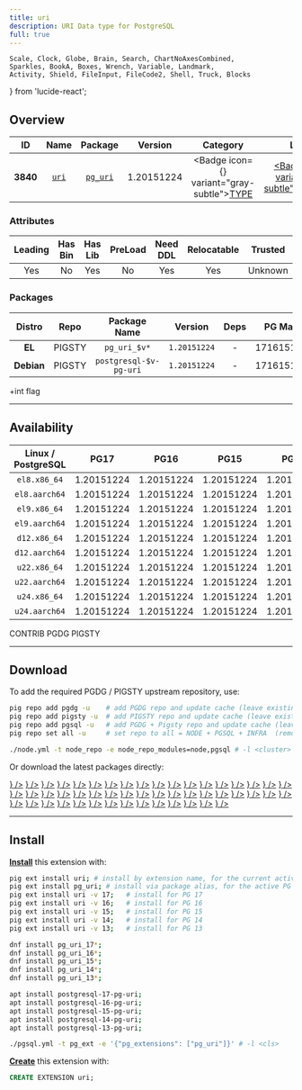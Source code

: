 ```yaml
---
title: uri
description: URI Data type for PostgreSQL
full: true
---
```


    Scale, Clock, Globe, Brain, Search, ChartNoAxesCombined,
    Sparkles, BookA, Boxes, Wrench, Variable, Landmark,
    Activity, Shield, FileInput, FileCode2, Shell, Truck, Blocks
} from 'lucide-react';

## Overview

| <TooltipIconButton tooltip="Extension unique identifier" side="top">ID</TooltipIconButton> | <TooltipIconButton tooltip="Extension name" side="top">Name</TooltipIconButton> | <TooltipIconButton tooltip="Package name for installation" side="top">Package</TooltipIconButton> | <TooltipIconButton tooltip="Latest available extension version" side="top">Version</TooltipIconButton> | <TooltipIconButton tooltip="Extension category" side="top">Category</TooltipIconButton> | <TooltipIconButton tooltip="Open source license" side="top">License</TooltipIconButton> | <TooltipIconButton tooltip="Programming language" side="top">Lang</TooltipIconButton> |
|:--------:|:--------:|:----------:|:--------------:|:---------------------------------------:|:------------------------------------------------------:|:----:|
| **3840** | [`uri`](https://github.com/petere/pguri) | [`pg_uri`](/ext/uri) | 1.20151224 | <Badge icon={<Boxes />} variant="gray-subtle"><a href="/ext/type" className="no-underline">TYPE</a></Badge> | <a href="/ext/list/license#postgresql" className="no-underline"><Badge icon={<Scale />} variant="blue-subtle">PostgreSQL</Badge></a> | <a href="/ext/list/lang#c"><Badge icon={<FileCode2 />} variant="blue-subtle">C</Badge></a> |

### Attributes

| <TooltipIconButton tooltip="The Primary Leading extension in the Package" side="top">Leading</TooltipIconButton> | <TooltipIconButton tooltip="Contains binary utils" side="top">Has Bin</TooltipIconButton> | <TooltipIconButton tooltip="Contains .so shared library files" side="top">Has Lib</TooltipIconButton> | <TooltipIconButton tooltip="Requires preloading via shared_preload_libraries" side="top">PreLoad</TooltipIconButton> | <TooltipIconButton tooltip="Requires CREATE EXTENSION DDL command" side="top">Need DDL</TooltipIconButton> | <TooltipIconButton tooltip="Can be installed in any schema" side="top">Relocatable</TooltipIconButton> | <TooltipIconButton tooltip="Can be created by non-superuser" side="top">Trusted</TooltipIconButton> | <TooltipIconButton tooltip="Schemas used by this extension" side="top">Schemas</TooltipIconButton> |
|:-------:|:-------:|:-------:|:-------:|:--------:|:-----------:|:-------:|:-------:|
| Yes | No | Yes | No | Yes | Yes | Unknown | - |

### Packages

| <TooltipIconButton tooltip="Linux distribution family, EL or Debian" side="top">Distro</TooltipIconButton> | <TooltipIconButton tooltip="Package repository" side="top">Repo</TooltipIconButton> | <TooltipIconButton tooltip="The RPM/DEB Package Name Pattern (replace $v with real pg major)" side="top">Package Name</TooltipIconButton> | <TooltipIconButton tooltip="Latest package version" side="top">Version</TooltipIconButton> | <TooltipIconButton tooltip="RPM/DEB Package dependencies" side="top">Deps</TooltipIconButton> | <TooltipIconButton tooltip="Available in these PostgreSQL Major Versions" side="top">PG Major</TooltipIconButton> |
|:----------:|:--------:|:------------------------:|:-----------:|:------------:|:------------------:|
|   **EL**   | <Badge variant="amber-subtle"><span className="font-bold">PIGSTY</span></Badge> | `pg_uri_$v*` | `1.20151224` | - | <Badge variant="green-subtle">17</Badge><Badge variant="green-subtle">16</Badge><Badge variant="green-subtle">15</Badge><Badge variant="green-subtle">14</Badge><Badge variant="green-subtle">13</Badge> |
| **Debian** | <Badge variant="amber-subtle"><span className="font-bold">PIGSTY</span></Badge> | `postgresql-$v-pg-uri` | `1.20151224` | - | <Badge variant="green-subtle">17</Badge><Badge variant="green-subtle">16</Badge><Badge variant="green-subtle">15</Badge><Badge variant="green-subtle">14</Badge><Badge variant="green-subtle">13</Badge> |


<Callout title="Comments" type="info">
    +int flag
</Callout>


------

## Availability

| <TooltipIconButton tooltip="Linux Distro Arch / PostgreSQL Major Version" side="top">Linux / PostgreSQL </TooltipIconButton> | **PG17** | **PG16** | **PG15** | **PG14** | **PG13** |
|:-----:|:-----:|:-----:|:-----:|:-----:|:-----:|
| `el8.x86_64` | <Badge variant="amber-subtle">1.20151224</Badge> | <Badge variant="amber-subtle">1.20151224</Badge> | <Badge variant="amber-subtle">1.20151224</Badge> | <Badge variant="amber-subtle">1.20151224</Badge> | <Badge variant="amber-subtle">1.20151224</Badge> |
| `el8.aarch64` | <Badge variant="amber-subtle">1.20151224</Badge> | <Badge variant="amber-subtle">1.20151224</Badge> | <Badge variant="amber-subtle">1.20151224</Badge> | <Badge variant="amber-subtle">1.20151224</Badge> | <Badge variant="amber-subtle">1.20151224</Badge> |
| `el9.x86_64` | <Badge variant="amber-subtle">1.20151224</Badge> | <Badge variant="amber-subtle">1.20151224</Badge> | <Badge variant="amber-subtle">1.20151224</Badge> | <Badge variant="amber-subtle">1.20151224</Badge> | <Badge variant="amber-subtle">1.20151224</Badge> |
| `el9.aarch64` | <Badge variant="amber-subtle">1.20151224</Badge> | <Badge variant="amber-subtle">1.20151224</Badge> | <Badge variant="amber-subtle">1.20151224</Badge> | <Badge variant="amber-subtle">1.20151224</Badge> | <Badge variant="amber-subtle">1.20151224</Badge> |
| `d12.x86_64` | <Badge variant="amber-subtle">1.20151224</Badge> | <Badge variant="amber-subtle">1.20151224</Badge> | <Badge variant="amber-subtle">1.20151224</Badge> | <Badge variant="amber-subtle">1.20151224</Badge> | <Badge variant="amber-subtle">1.20151224</Badge> |
| `d12.aarch64` | <Badge variant="amber-subtle">1.20151224</Badge> | <Badge variant="amber-subtle">1.20151224</Badge> | <Badge variant="amber-subtle">1.20151224</Badge> | <Badge variant="amber-subtle">1.20151224</Badge> | <Badge variant="amber-subtle">1.20151224</Badge> |
| `u22.x86_64` | <Badge variant="amber-subtle">1.20151224</Badge> | <Badge variant="amber-subtle">1.20151224</Badge> | <Badge variant="amber-subtle">1.20151224</Badge> | <Badge variant="amber-subtle">1.20151224</Badge> | <Badge variant="amber-subtle">1.20151224</Badge> |
| `u22.aarch64` | <Badge variant="amber-subtle">1.20151224</Badge> | <Badge variant="amber-subtle">1.20151224</Badge> | <Badge variant="amber-subtle">1.20151224</Badge> | <Badge variant="amber-subtle">1.20151224</Badge> | <Badge variant="amber-subtle">1.20151224</Badge> |
| `u24.x86_64` | <Badge variant="amber-subtle">1.20151224</Badge> | <Badge variant="amber-subtle">1.20151224</Badge> | <Badge variant="amber-subtle">1.20151224</Badge> | <Badge variant="amber-subtle">1.20151224</Badge> | <Badge variant="amber-subtle">1.20151224</Badge> |
| `u24.aarch64` | <Badge variant="amber-subtle">1.20151224</Badge> | <Badge variant="amber-subtle">1.20151224</Badge> | <Badge variant="amber-subtle">1.20151224</Badge> | <Badge variant="amber-subtle">1.20151224</Badge> | <Badge variant="amber-subtle">1.20151224</Badge> |

<Badge variant="green-subtle"><span className="font-black">CONTRIB</span></Badge> <Badge variant="blue-subtle"><span className="font-black">PGDG</span></Badge> <Badge variant="amber-subtle"><span className="font-black">PIGSTY</span></Badge>

------

## Download

To add the required PGDG / PIGSTY upstream repository, use:

```bash tab="pig"
pig repo add pgdg -u    # add PGDG repo and update cache (leave existing repos)
pig repo add pigsty -u  # add PIGSTY repo and update cache (leave existing repos)
pig repo add pgsql -u   # add PGDG + Pigsty repo and update cache (leave existing repos)
pig repo set all -u     # set repo to all = NODE + PGSQL + INFRA  (remove existing repos)
```
```bash tab="pigsty"
./node.yml -t node_repo -e node_repo_modules=node,pgsql # -l <cluster>
```

Or download the latest packages directly:

<Files>
    <Folder name="el8.x86_64">
        <a href="https://repo.pigsty.io/yum/pgsql/el8.x86_64/pg_uri_17-1.20151224-1PIGSTY.el8.x86_64.rpm"><File name="pg_uri_17-1.20151224-1PIGSTY.el8.x86_64.rpm" icon={<Package className="text-emerald-500" />} /></a>
        <a href="https://repo.pigsty.io/yum/pgsql/el8.x86_64/pg_uri_16-1.20151224-1PIGSTY.el8.x86_64.rpm"><File name="pg_uri_16-1.20151224-1PIGSTY.el8.x86_64.rpm" icon={<Package className="text-emerald-500" />} /></a>
        <a href="https://repo.pigsty.io/yum/pgsql/el8.x86_64/pg_uri_15-1.20151224-1PIGSTY.el8.x86_64.rpm"><File name="pg_uri_15-1.20151224-1PIGSTY.el8.x86_64.rpm" icon={<Package className="text-emerald-500" />} /></a>
        <a href="https://repo.pigsty.io/yum/pgsql/el8.x86_64/pg_uri_14-1.20151224-1PIGSTY.el8.x86_64.rpm"><File name="pg_uri_14-1.20151224-1PIGSTY.el8.x86_64.rpm" icon={<Package className="text-emerald-500" />} /></a>
        <a href="https://repo.pigsty.io/yum/pgsql/el8.x86_64/pg_uri_13-1.20151224-1PIGSTY.el8.x86_64.rpm"><File name="pg_uri_13-1.20151224-1PIGSTY.el8.x86_64.rpm" icon={<Package className="text-emerald-500" />} /></a>
    </Folder>
    <Folder name="el8.aarch64">
        <a href="https://repo.pigsty.io/yum/pgsql/el8.aarch64/pg_uri_17-1.20151224-1PIGSTY.el8.aarch64.rpm"><File name="pg_uri_17-1.20151224-1PIGSTY.el8.aarch64.rpm" icon={<Package className="text-orange-500" />} /></a>
        <a href="https://repo.pigsty.io/yum/pgsql/el8.aarch64/pg_uri_16-1.20151224-1PIGSTY.el8.aarch64.rpm"><File name="pg_uri_16-1.20151224-1PIGSTY.el8.aarch64.rpm" icon={<Package className="text-orange-500" />} /></a>
        <a href="https://repo.pigsty.io/yum/pgsql/el8.aarch64/pg_uri_15-1.20151224-1PIGSTY.el8.aarch64.rpm"><File name="pg_uri_15-1.20151224-1PIGSTY.el8.aarch64.rpm" icon={<Package className="text-orange-500" />} /></a>
        <a href="https://repo.pigsty.io/yum/pgsql/el8.aarch64/pg_uri_14-1.20151224-1PIGSTY.el8.aarch64.rpm"><File name="pg_uri_14-1.20151224-1PIGSTY.el8.aarch64.rpm" icon={<Package className="text-orange-500" />} /></a>
        <a href="https://repo.pigsty.io/yum/pgsql/el8.aarch64/pg_uri_13-1.20151224-1PIGSTY.el8.aarch64.rpm"><File name="pg_uri_13-1.20151224-1PIGSTY.el8.aarch64.rpm" icon={<Package className="text-orange-500" />} /></a>
    </Folder>
    <Folder name="el9.x86_64">
        <a href="https://repo.pigsty.io/yum/pgsql/el9.x86_64/pg_uri_17-1.20151224-1PIGSTY.el9.x86_64.rpm"><File name="pg_uri_17-1.20151224-1PIGSTY.el9.x86_64.rpm" icon={<Package className="text-emerald-500" />} /></a>
        <a href="https://repo.pigsty.io/yum/pgsql/el9.x86_64/pg_uri_16-1.20151224-1PIGSTY.el9.x86_64.rpm"><File name="pg_uri_16-1.20151224-1PIGSTY.el9.x86_64.rpm" icon={<Package className="text-emerald-500" />} /></a>
        <a href="https://repo.pigsty.io/yum/pgsql/el9.x86_64/pg_uri_15-1.20151224-1PIGSTY.el9.x86_64.rpm"><File name="pg_uri_15-1.20151224-1PIGSTY.el9.x86_64.rpm" icon={<Package className="text-emerald-500" />} /></a>
        <a href="https://repo.pigsty.io/yum/pgsql/el9.x86_64/pg_uri_14-1.20151224-1PIGSTY.el9.x86_64.rpm"><File name="pg_uri_14-1.20151224-1PIGSTY.el9.x86_64.rpm" icon={<Package className="text-emerald-500" />} /></a>
        <a href="https://repo.pigsty.io/yum/pgsql/el9.x86_64/pg_uri_13-1.20151224-1PIGSTY.el9.x86_64.rpm"><File name="pg_uri_13-1.20151224-1PIGSTY.el9.x86_64.rpm" icon={<Package className="text-emerald-500" />} /></a>
    </Folder>
    <Folder name="el9.aarch64">
        <a href="https://repo.pigsty.io/yum/pgsql/el9.aarch64/pg_uri_17-1.20151224-1PIGSTY.el9.aarch64.rpm"><File name="pg_uri_17-1.20151224-1PIGSTY.el9.aarch64.rpm" icon={<Package className="text-orange-500" />} /></a>
        <a href="https://repo.pigsty.io/yum/pgsql/el9.aarch64/pg_uri_16-1.20151224-1PIGSTY.el9.aarch64.rpm"><File name="pg_uri_16-1.20151224-1PIGSTY.el9.aarch64.rpm" icon={<Package className="text-orange-500" />} /></a>
        <a href="https://repo.pigsty.io/yum/pgsql/el9.aarch64/pg_uri_15-1.20151224-1PIGSTY.el9.aarch64.rpm"><File name="pg_uri_15-1.20151224-1PIGSTY.el9.aarch64.rpm" icon={<Package className="text-orange-500" />} /></a>
        <a href="https://repo.pigsty.io/yum/pgsql/el9.aarch64/pg_uri_14-1.20151224-1PIGSTY.el9.aarch64.rpm"><File name="pg_uri_14-1.20151224-1PIGSTY.el9.aarch64.rpm" icon={<Package className="text-orange-500" />} /></a>
        <a href="https://repo.pigsty.io/yum/pgsql/el9.aarch64/pg_uri_13-1.20151224-1PIGSTY.el9.aarch64.rpm"><File name="pg_uri_13-1.20151224-1PIGSTY.el9.aarch64.rpm" icon={<Package className="text-orange-500" />} /></a>
    </Folder>
    <Folder name="d12.x86_64">
        <a href="https://repo.pigsty.io/apt/pgsql/bookworm/pool/main/p/pg-uri/postgresql-17-pg-uri_1.20151224-1PIGSTY~bookworm_amd64.deb"><File name="postgresql-17-pg-uri_1.20151224-1PIGSTY~bookworm_amd64.deb" icon={<Box className="text-emerald-500" />} /></a>
        <a href="https://repo.pigsty.io/apt/pgsql/bookworm/pool/main/p/pg-uri/postgresql-16-pg-uri_1.20151224-1PIGSTY~bookworm_amd64.deb"><File name="postgresql-16-pg-uri_1.20151224-1PIGSTY~bookworm_amd64.deb" icon={<Box className="text-emerald-500" />} /></a>
        <a href="https://repo.pigsty.io/apt/pgsql/bookworm/pool/main/p/pg-uri/postgresql-15-pg-uri_1.20151224-1PIGSTY~bookworm_amd64.deb"><File name="postgresql-15-pg-uri_1.20151224-1PIGSTY~bookworm_amd64.deb" icon={<Box className="text-emerald-500" />} /></a>
        <a href="https://repo.pigsty.io/apt/pgsql/bookworm/pool/main/p/pg-uri/postgresql-14-pg-uri_1.20151224-1PIGSTY~bookworm_amd64.deb"><File name="postgresql-14-pg-uri_1.20151224-1PIGSTY~bookworm_amd64.deb" icon={<Box className="text-emerald-500" />} /></a>
        <a href="https://repo.pigsty.io/apt/pgsql/bookworm/pool/main/p/pg-uri/postgresql-13-pg-uri_1.20151224-1PIGSTY~bookworm_amd64.deb"><File name="postgresql-13-pg-uri_1.20151224-1PIGSTY~bookworm_amd64.deb" icon={<Box className="text-emerald-500" />} /></a>
    </Folder>
    <Folder name="d12.aarch64">
        <a href="https://repo.pigsty.io/apt/pgsql/bookworm/pool/main/p/pg-uri/postgresql-17-pg-uri_1.20151224-1PIGSTY~bookworm_arm64.deb"><File name="postgresql-17-pg-uri_1.20151224-1PIGSTY~bookworm_arm64.deb" icon={<Box className="text-orange-500" />} /></a>
        <a href="https://repo.pigsty.io/apt/pgsql/bookworm/pool/main/p/pg-uri/postgresql-16-pg-uri_1.20151224-1PIGSTY~bookworm_arm64.deb"><File name="postgresql-16-pg-uri_1.20151224-1PIGSTY~bookworm_arm64.deb" icon={<Box className="text-orange-500" />} /></a>
        <a href="https://repo.pigsty.io/apt/pgsql/bookworm/pool/main/p/pg-uri/postgresql-15-pg-uri_1.20151224-1PIGSTY~bookworm_arm64.deb"><File name="postgresql-15-pg-uri_1.20151224-1PIGSTY~bookworm_arm64.deb" icon={<Box className="text-orange-500" />} /></a>
        <a href="https://repo.pigsty.io/apt/pgsql/bookworm/pool/main/p/pg-uri/postgresql-14-pg-uri_1.20151224-1PIGSTY~bookworm_arm64.deb"><File name="postgresql-14-pg-uri_1.20151224-1PIGSTY~bookworm_arm64.deb" icon={<Box className="text-orange-500" />} /></a>
        <a href="https://repo.pigsty.io/apt/pgsql/bookworm/pool/main/p/pg-uri/postgresql-13-pg-uri_1.20151224-1PIGSTY~bookworm_arm64.deb"><File name="postgresql-13-pg-uri_1.20151224-1PIGSTY~bookworm_arm64.deb" icon={<Box className="text-orange-500" />} /></a>
    </Folder>
    <Folder name="u22.x86_64">
        <a href="https://repo.pigsty.io/apt/pgsql/jammy/pool/main/p/pg-uri/postgresql-17-pg-uri_1.20151224-1PIGSTY~jammy_amd64.deb"><File name="postgresql-17-pg-uri_1.20151224-1PIGSTY~jammy_amd64.deb" icon={<Box className="text-emerald-500" />} /></a>
        <a href="https://repo.pigsty.io/apt/pgsql/jammy/pool/main/p/pg-uri/postgresql-16-pg-uri_1.20151224-1PIGSTY~jammy_amd64.deb"><File name="postgresql-16-pg-uri_1.20151224-1PIGSTY~jammy_amd64.deb" icon={<Box className="text-emerald-500" />} /></a>
        <a href="https://repo.pigsty.io/apt/pgsql/jammy/pool/main/p/pg-uri/postgresql-15-pg-uri_1.20151224-1PIGSTY~jammy_amd64.deb"><File name="postgresql-15-pg-uri_1.20151224-1PIGSTY~jammy_amd64.deb" icon={<Box className="text-emerald-500" />} /></a>
        <a href="https://repo.pigsty.io/apt/pgsql/jammy/pool/main/p/pg-uri/postgresql-14-pg-uri_1.20151224-1PIGSTY~jammy_amd64.deb"><File name="postgresql-14-pg-uri_1.20151224-1PIGSTY~jammy_amd64.deb" icon={<Box className="text-emerald-500" />} /></a>
        <a href="https://repo.pigsty.io/apt/pgsql/jammy/pool/main/p/pg-uri/postgresql-13-pg-uri_1.20151224-1PIGSTY~jammy_amd64.deb"><File name="postgresql-13-pg-uri_1.20151224-1PIGSTY~jammy_amd64.deb" icon={<Box className="text-emerald-500" />} /></a>
    </Folder>
    <Folder name="u22.aarch64">
        <a href="https://repo.pigsty.io/apt/pgsql/jammy/pool/main/p/pg-uri/postgresql-17-pg-uri_1.20151224-1PIGSTY~jammy_arm64.deb"><File name="postgresql-17-pg-uri_1.20151224-1PIGSTY~jammy_arm64.deb" icon={<Box className="text-orange-500" />} /></a>
        <a href="https://repo.pigsty.io/apt/pgsql/jammy/pool/main/p/pg-uri/postgresql-16-pg-uri_1.20151224-1PIGSTY~jammy_arm64.deb"><File name="postgresql-16-pg-uri_1.20151224-1PIGSTY~jammy_arm64.deb" icon={<Box className="text-orange-500" />} /></a>
        <a href="https://repo.pigsty.io/apt/pgsql/jammy/pool/main/p/pg-uri/postgresql-15-pg-uri_1.20151224-1PIGSTY~jammy_arm64.deb"><File name="postgresql-15-pg-uri_1.20151224-1PIGSTY~jammy_arm64.deb" icon={<Box className="text-orange-500" />} /></a>
        <a href="https://repo.pigsty.io/apt/pgsql/jammy/pool/main/p/pg-uri/postgresql-14-pg-uri_1.20151224-1PIGSTY~jammy_arm64.deb"><File name="postgresql-14-pg-uri_1.20151224-1PIGSTY~jammy_arm64.deb" icon={<Box className="text-orange-500" />} /></a>
        <a href="https://repo.pigsty.io/apt/pgsql/jammy/pool/main/p/pg-uri/postgresql-13-pg-uri_1.20151224-1PIGSTY~jammy_arm64.deb"><File name="postgresql-13-pg-uri_1.20151224-1PIGSTY~jammy_arm64.deb" icon={<Box className="text-orange-500" />} /></a>
    </Folder>
    <Folder name="u24.x86_64">
        <a href="https://repo.pigsty.io/apt/pgsql/noble/pool/main/p/pg-uri/postgresql-17-pg-uri_1.20151224-1PIGSTY~noble_amd64.deb"><File name="postgresql-17-pg-uri_1.20151224-1PIGSTY~noble_amd64.deb" icon={<Box className="text-emerald-500" />} /></a>
        <a href="https://repo.pigsty.io/apt/pgsql/noble/pool/main/p/pg-uri/postgresql-16-pg-uri_1.20151224-1PIGSTY~noble_amd64.deb"><File name="postgresql-16-pg-uri_1.20151224-1PIGSTY~noble_amd64.deb" icon={<Box className="text-emerald-500" />} /></a>
        <a href="https://repo.pigsty.io/apt/pgsql/noble/pool/main/p/pg-uri/postgresql-15-pg-uri_1.20151224-1PIGSTY~noble_amd64.deb"><File name="postgresql-15-pg-uri_1.20151224-1PIGSTY~noble_amd64.deb" icon={<Box className="text-emerald-500" />} /></a>
        <a href="https://repo.pigsty.io/apt/pgsql/noble/pool/main/p/pg-uri/postgresql-14-pg-uri_1.20151224-1PIGSTY~noble_amd64.deb"><File name="postgresql-14-pg-uri_1.20151224-1PIGSTY~noble_amd64.deb" icon={<Box className="text-emerald-500" />} /></a>
        <a href="https://repo.pigsty.io/apt/pgsql/noble/pool/main/p/pg-uri/postgresql-13-pg-uri_1.20151224-1PIGSTY~noble_amd64.deb"><File name="postgresql-13-pg-uri_1.20151224-1PIGSTY~noble_amd64.deb" icon={<Box className="text-emerald-500" />} /></a>
    </Folder>
    <Folder name="u24.aarch64">
        <a href="https://repo.pigsty.io/apt/pgsql/noble/pool/main/p/pg-uri/postgresql-17-pg-uri_1.20151224-1PIGSTY~noble_arm64.deb"><File name="postgresql-17-pg-uri_1.20151224-1PIGSTY~noble_arm64.deb" icon={<Box className="text-orange-500" />} /></a>
        <a href="https://repo.pigsty.io/apt/pgsql/noble/pool/main/p/pg-uri/postgresql-16-pg-uri_1.20151224-1PIGSTY~noble_arm64.deb"><File name="postgresql-16-pg-uri_1.20151224-1PIGSTY~noble_arm64.deb" icon={<Box className="text-orange-500" />} /></a>
        <a href="https://repo.pigsty.io/apt/pgsql/noble/pool/main/p/pg-uri/postgresql-15-pg-uri_1.20151224-1PIGSTY~noble_arm64.deb"><File name="postgresql-15-pg-uri_1.20151224-1PIGSTY~noble_arm64.deb" icon={<Box className="text-orange-500" />} /></a>
        <a href="https://repo.pigsty.io/apt/pgsql/noble/pool/main/p/pg-uri/postgresql-14-pg-uri_1.20151224-1PIGSTY~noble_arm64.deb"><File name="postgresql-14-pg-uri_1.20151224-1PIGSTY~noble_arm64.deb" icon={<Box className="text-orange-500" />} /></a>
        <a href="https://repo.pigsty.io/apt/pgsql/noble/pool/main/p/pg-uri/postgresql-13-pg-uri_1.20151224-1PIGSTY~noble_arm64.deb"><File name="postgresql-13-pg-uri_1.20151224-1PIGSTY~noble_arm64.deb" icon={<Box className="text-orange-500" />} /></a>
    </Folder>
</Files>

------

## Install

[**Install**](/docs/pgsql/extension/install) this extension with:

```bash tab="pig"
pig ext install uri; # install by extension name, for the current active PG version
pig ext install pg_uri; # install via package alias, for the active PG version
pig ext install uri -v 17;   # install for PG 17
pig ext install uri -v 16;   # install for PG 16
pig ext install uri -v 15;   # install for PG 15
pig ext install uri -v 14;   # install for PG 14
pig ext install uri -v 13;   # install for PG 13
```
```bash tab="yum" 
dnf install pg_uri_17*;
dnf install pg_uri_16*;
dnf install pg_uri_15*;
dnf install pg_uri_14*;
dnf install pg_uri_13*;
```
```bash tab="apt" 
apt install postgresql-17-pg-uri;
apt install postgresql-16-pg-uri;
apt install postgresql-15-pg-uri;
apt install postgresql-14-pg-uri;
apt install postgresql-13-pg-uri;
```
```bash tab="ansible"
./pgsql.yml -t pg_ext -e '{"pg_extensions": ["pg_uri"]}' # -l <cls>
```

[**Create**](/docs/pgsql/extension/create) this extension with:

```sql
CREATE EXTENSION uri;
```


